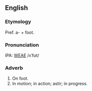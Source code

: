 ==English==
===Etymology===
Pref. a- + foot.

===Pronunciation===
IPA: [[WEAE]] /ʌˈfʊt/

===Adverb===
# On foot.
# In motion; in action; astir; in progress.
